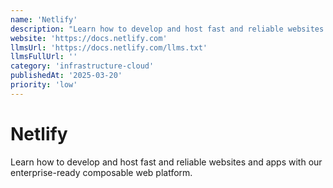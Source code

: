 ```yaml
---
name: 'Netlify'
description: "Learn how to develop and host fast and reliable websites and apps with our enterprise-ready composable web platform."
website: 'https://docs.netlify.com'
llmsUrl: 'https://docs.netlify.com/llms.txt'
llmsFullUrl: ''
category: 'infrastructure-cloud'
publishedAt: '2025-03-20'
priority: 'low'
---
```


# Netlify

Learn how to develop and host fast and reliable websites and apps with our enterprise-ready composable web platform.
